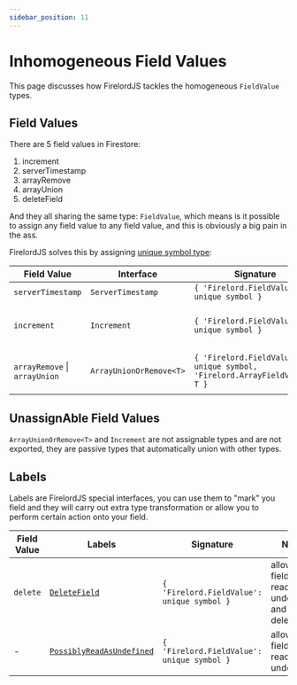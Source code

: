 ```yaml
---
sidebar_position: 11
---
```


# Inhomogeneous Field Values

This page discusses how FirelordJS tackles the homogeneous `FieldValue` types.

## Field Values

There are 5 field values in Firestore:

1. increment
2. serverTimestamp
3. arrayRemove
4. arrayUnion
5. deleteField

And they all sharing the same type: `FieldValue`, which means is it possible to assign any field value to any field value, and this is obviously a big pain in the ass.

FirelordJS solves this by assigning [unique symbol type](https://www.typescriptlang.org/docs/handbook/release-notes/typescript-2-7.html#unique-symbol):

| Field Value                   | Interface               | Signature                                                                 | Note                     | Assignable |
| ----------------------------- | ----------------------- | ------------------------------------------------------------------------- | ------------------------ | ---------- |
| `serverTimestamp`             | `ServerTimestamp`       | `{ 'Firelord.FieldValue': unique symbol }`                                |                          | Yes        |
| `increment`                   | `Increment`             | `{ 'Firelord.FieldValue': unique symbol }`                                | auto union with `number` | No         |
| `arrayRemove` \| `arrayUnion` | `ArrayUnionOrRemove<T>` | `{ 'Firelord.FieldValue': unique symbol, 'Firelord.ArrayFieldValue': T }` | auto union with `T[]`    | No         |

## UnassignAble Field Values

`ArrayUnionOrRemove<T>` and `Increment` are not assignable types and are not exported, they are passive types that automatically union with other types.

## Labels

Labels are FirelordJS special interfaces, you can use them to "mark" you field and they will carry out extra type transformation or allow you to perform certain action onto your field.

| Field Value | Labels                                                           | Signature                                  | Note                                                | Assignable |
| ----------- | ---------------------------------------------------------------- | ------------------------------------------ | --------------------------------------------------- | ---------- |
| `delete`    | [`DeleteField`](./guides/delete_field)                           | `{ 'Firelord.FieldValue': unique symbol }` | allow a field to be read as undefiend and deletable | Yes        |
| -           | [`PossiblyReadAsUndefined`](./guides/possibly_read_as_undefined) | `{ 'Firelord.FieldValue': unique symbol }` | allow a field to be read as undefiend               | Yes        |
